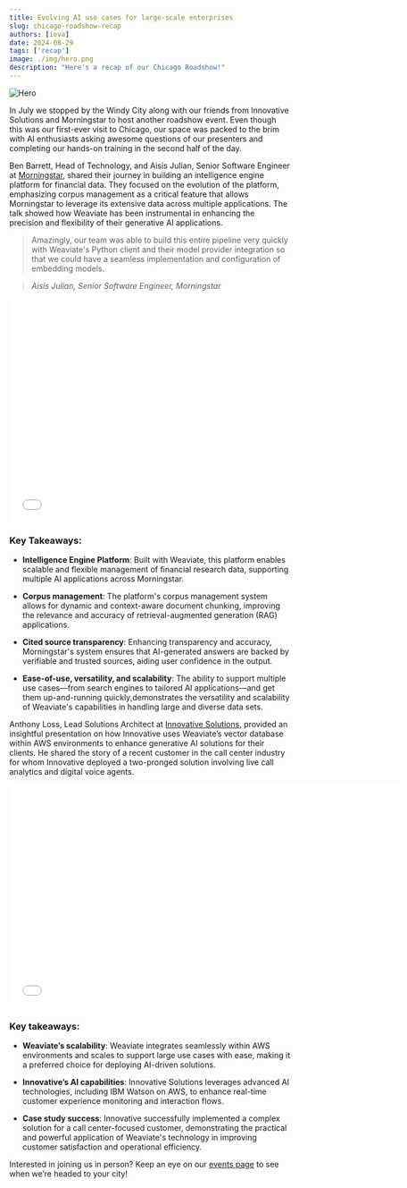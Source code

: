 ```yaml
---
title: Evolving AI use cases for large-scale enterprises
slug: chicago-roadshow-recap
authors: [ieva]
date: 2024-08-29
tags: ['recap']
image: ./img/hero.png
description: "Here's a recap of our Chicago Roadshow!"
---
```


![Hero](./img/hero.png)

<!-- truncate -->

In July we stopped by the Windy City along with our friends from Innovative Solutions and Morningstar to host another roadshow event. Even though this was our first-ever visit to Chicago, our space was packed to the brim with AI enthusiasts asking awesome questions of our presenters and completing our hands-on training in the second half of the day.

Ben Barrett, Head of Technology, and Aisis Julian, Senior Software Engineer at [Morningstar](https://www.morningstar.com/), shared their journey in building an intelligence engine platform for financial data. They focused on the evolution of the platform, emphasizing corpus management as a critical feature that allows Morningstar to leverage its extensive data across multiple applications. The talk showed how Weaviate has been instrumental in enhancing the precision and flexibility of their generative AI applications.

> Amazingly, our team was able to build this entire pipeline very quickly with Weaviate's Python client and their model provider integration so that we could have a seamless implementation and configuration of embedding models.

> *Aisis Julian, Senior Software Engineer, Morningstar* 


<div className="youtube" style={{ display: 'flex', justifyContent: 'center' }}>
    <iframe src="//youtube.com/embed/AHlQdf3uEMM" 
    frameBorder="0"
    width="700"
    height="400" 
    allowFullScreen></iframe>
</div>


### Key Takeaways:
* **Intelligence Engine Platform**: Built with Weaviate, this platform enables scalable and flexible management of financial research data, supporting multiple AI applications across Morningstar.

* **Corpus management**: The platform's corpus management system allows for dynamic and context-aware document chunking, improving the relevance and accuracy of retrieval-augmented generation (RAG) applications.

* **Cited source transparency**: Enhancing transparency and accuracy, Morningstar's system ensures that AI-generated answers are backed by verifiable and trusted sources, aiding user confidence in the output.

* **Ease-of-use, versatility, and scalability**: The ability to support multiple use cases—from search engines to tailored AI applications—and get them up-and-running quickly,demonstrates the versatility and scalability of Weaviate's capabilities in handling large and diverse data sets.

Anthony Loss, Lead Solutions Architect at [Innovative Solutions](https://innovativesol.com/), provided an insightful presentation on how Innovative uses Weaviate’s vector database within AWS environments to enhance generative AI solutions for their clients. He shared the story of a recent customer in the call center industry for whom Innovative deployed a two-pronged solution involving live call analytics and digital voice agents. 

<div className="youtube" style={{ display: 'flex', justifyContent: 'center' }}>
    <iframe src="//youtube.com/embed/EpazvwC1z2Q" 
    frameBorder="0"
    width="700"
    height="400" 
    allowFullScreen></iframe>
</div>


### Key takeaways:
* **Weaviate’s scalability**: Weaviate integrates seamlessly within AWS environments and scales to support large use cases with ease, making it a preferred choice for deploying AI-driven solutions.

* **Innovative’s AI capabilities**: Innovative Solutions leverages advanced AI technologies, including IBM Watson on AWS, to enhance real-time customer experience monitoring and interaction flows.

* **Case study success**: Innovative successfully implemented a complex solution for a call center-focused customer, demonstrating the practical and powerful application of Weaviate's technology in improving customer satisfaction and operational efficiency.

Interested in joining us in person? Keep an eye on our [events page](https://weaviate.io/community/events) to see when we’re headed to your city! 


<WhatsNext />
